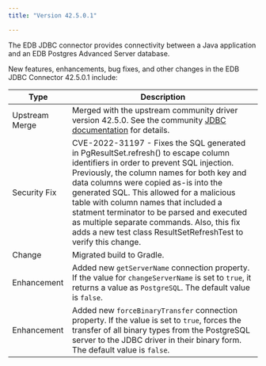 ```yaml
---
title: "Version 42.5.0.1"

---
```


The EDB JDBC connector provides connectivity between a Java application and an EDB Postgres Advanced Server database.

New features, enhancements, bug fixes, and other changes in the EDB JDBC Connector 42.5.0.1 include:

|      Type      |                                                                                                                                                                                                                                Description                                                                                                                                                                                                                                |
| -------------- | ------------------------------------------------------------------------------------------------------------------------------------------------------------------------------------------------------------------------------------------------------------------------------------------------------------------------------------------------------------------------------------------------------------------------------------------------------------------------- |
| Upstream Merge | Merged with the upstream community driver version 42.5.0. See the community [JDBC documentation](https://jdbc.postgresql.org/documentation/changelog.html#version_42.5.0) for details.                                                                                                                                                                                                                                                                                    |
| Security Fix   | CVE-2022-31197 - Fixes the SQL generated in PgResultSet.refresh() to escape column identifiers in order to prevent SQL injection. Previously, the column names for both key and data columns were copied as-is into the generated SQL. This allowed for a malicious table with column names that included a statment terminator to be parsed and executed as multiple separate commands. Also, this fix adds a new test class ResultSetRefreshTest to verify this change. |
| Change         | Migrated build to Gradle.                                                                                                                                                                                                                                                                                                                                                                                                                                                 |
| Enhancement    | Added new `getServerName` connection property. If the value for `changeServerName` is set to `true`, it returns a value as `PostgreSQL`. The default value is `false`.                                                                                                                                                                                                                                                                                                    |
| Enhancement    | Added new `forceBinaryTransfer` connection property. If the value is set to `true`, forces the  transfer of all binary types from the PostgreSQL server to the JDBC driver in their binary form. The default value is `false`.                                                                                                                                                                                                                                            |

 







